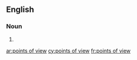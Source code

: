 ==English==

===Noun===
{{head|en|plural|head=[[points]] of [[view]]}}

# {{plural of|point of view|lang=en}}

[[ar:points of view]]
[[cy:points of view]]
[[fr:points of view]]